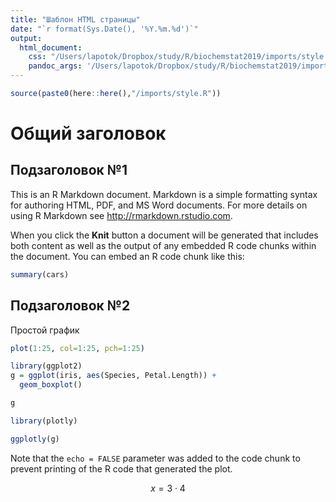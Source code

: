 ```yaml
---
title: "Шаблон HTML страницы"
date: "`r format(Sys.Date(), '%Y.%m.%d')`"
output:
  html_document:
    css: "/Users/lapotok/Dropbox/study/R/biochemstat2019/imports/style.css"
    pandoc_args: '/Users/lapotok/Dropbox/study/R/biochemstat2019/imports/_output.yml'
---
```


```r
source(paste0(here::here(),"/imports/style.R"))
```

# Общий заголовок

## Подзаголовок №1

This is an R Markdown document. Markdown is a simple formatting syntax for authoring HTML, PDF, and MS Word documents. For more details on using R Markdown see <http://rmarkdown.rstudio.com>.

When you click the **Knit** button a document will be generated that includes both content as well as the output of any embedded R code chunks within the document. You can embed an R code chunk like this:

```r
summary(cars)
```

## Подзаголовок №2

Простой график

```r
plot(1:25, col=1:25, pch=1:25)
```

```r
library(ggplot2)
g = ggplot(iris, aes(Species, Petal.Length)) +
  geom_boxplot()

g
```

```r
library(plotly)

ggplotly(g)
```


Note that the `echo = FALSE` parameter was added to the code chunk to prevent printing of the R code that generated the plot.

$$
x = 3 \cdot 4
$$

